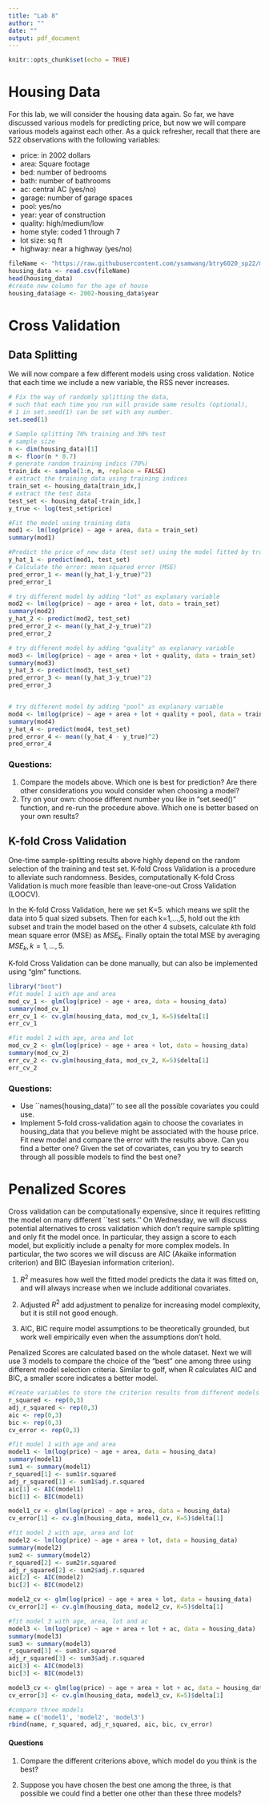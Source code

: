 ```yaml
---
title: "Lab 8"
author: ""
date: ""
output: pdf_document
---
```


```r
knitr::opts_chunk$set(echo = TRUE)
```
#  Housing Data
For this lab, we will consider the housing data again. So far, we have discussed various models for predicting price, but now we will compare various models against each other. As a quick refresher, recall that there are 522 observations with the following variables:

* price: in 2002 dollars
* area: Square footage
* bed: number of bedrooms
* bath: number of bathrooms
* ac: central AC (yes/no)
* garage: number of garage spaces
* pool: yes/no
* year: year of construction
* quality: high/medium/low
* home style: coded 1 through 7
* lot size: sq ft 
* highway: near a highway (yes/no)


```r
fileName <- "https://raw.githubusercontent.com/ysamwang/btry6020_sp22/main/lectureData/estate.csv"
housing_data <- read.csv(fileName)
head(housing_data)
#create new column for the age of house
housing_data$age <- 2002-housing_data$year
```

\newpage
#  Cross Validation
##  Data Splitting
We will now compare a few different models using cross validation. Notice that each time we include a new variable, the RSS never increases.
```r
# Fix the way of randomly splitting the data, 
# such that each time you run will provide same results (optional),
# 1 in set.seed(1) can be set with any number. 
set.seed(1)

# Sample splitting 70% training and 30% test
# sample size
n <- dim(housing_data)[1]
m <- floor(n * 0.7)
# generate random training indics (70%)
train_idx <- sample(1:n, m, replace = FALSE)
# extract the training data using training indices
train_set <- housing_data[train_idx,]
# extract the test data
test_set <- housing_data[-train_idx,]
y_true <- log(test_set$price)

#Fit the model using training data 
mod1 <- lm(log(price) ~ age + area, data = train_set)
summary(mod1)

#Predict the price of new data (test set) using the model fitted by training set
y_hat_1 <- predict(mod1, test_set)
# Calculate the error: mean squared error (MSE) 
pred_error_1 <- mean((y_hat_1-y_true)^2)
pred_error_1

# try different model by adding "lot" as explanary variable
mod2 <- lm(log(price) ~ age + area + lot, data = train_set)
summary(mod2)
y_hat_2 <- predict(mod2, test_set)
pred_error_2 <- mean((y_hat_2-y_true)^2)
pred_error_2

# try different model by adding "quality" as explanary variable
mod3 <- lm(log(price) ~ age + area + lot + quality, data = train_set)
summary(mod3)
y_hat_3 <- predict(mod3, test_set)
pred_error_3 <- mean((y_hat_3-y_true)^2)
pred_error_3


# try different model by adding "pool" as explanary variable
mod4 <- lm(log(price) ~ age + area + lot + quality + pool, data = train_set)
summary(mod4)
y_hat_4 <- predict(mod4, test_set)
pred_error_4 <- mean((y_hat_4 - y_true)^2)
pred_error_4


```

###  Questions: 
1. Compare the models above. Which one is best for prediction? Are there other considerations you would consider when choosing a model? 
2. Try on your own: choose different number you like in "set.seed()" function, and re-run the procedure above. Which one is better based on your own results?

##  K-fold Cross Validation
One-time sample-splitting results above highly depend on the random selection of the training and test set. K-fold Cross Validation is a procedure to alleviate such randomness. Besides, computationally K-fold Cross Validation is much more feasible than leave-one-out Cross Validation (LOOCV).

In the K-fold Cross Validation, here we set K=5. which means we split the data into 5 qual sized subsets. Then for each k=1,...,5, hold out the $k$th subset and train the model based on the other 4 subsets, calculate $k$th fold mean square error (MSE) as $MSE_k$. Finally optain the total MSE by averaging $MSE_k, k=1,...,5$.

K-fold Cross Validation can be done manually, but can also be implemented using "glm" functions. 

```r
library("boot")
#fit model 1 with age and area
mod_cv_1 <- glm(log(price) ~ age + area, data = housing_data)
summary(mod_cv_1)
err_cv_1 <- cv.glm(housing_data, mod_cv_1, K=5)$delta[1]
err_cv_1

#fit model 2 with age, area and lot
mod_cv_2 <- glm(log(price) ~ age + area + lot, data = housing_data)
summary(mod_cv_2)
err_cv_2 <- cv.glm(housing_data, mod_cv_2, K=5)$delta[1]
err_cv_2
```

###  Questions: 
* Use ``names(housing_data)'' to see all the possible covariates you could use.
* Implement 5-fold cross-validation again to choose the covariates in housing_data that you believe might be associated with the house price. Fit new model and compare the error with the results above. Can you find a better one? Given the set of covariates, can you try to search through all possible models to find the best one? 

#  Penalized Scores
Cross validation can be computationally expensive, since it requires refitting the model on many different ``test sets.'' On Wednesday, we will discuss potential alternatives to cross validation which don't require sample splitting and only fit the model once. In particular, they assign a score to each model, but explicitly include a penalty for more complex models. In particular, the two scores we will discuss are AIC (Akaike information criterion) and BIC (Bayesian information criterion).

1. $R^2$ measures how well the fitted model predicts the data it was fitted on, and will always increase when we include additional covariates. 

2. Adjusted $R^2$ add adjustment to penalize for increasing model complexity, but it is still not good enough. 

3. AIC, BIC require model assumptions to be theoretically grounded, but work
well empirically even when the assumptions don’t hold. 

Penalized Scores are calculated based on the whole dataset. Next we will use 3 models to compare the choice of the "best" one among three using different model selection criteria. Similar to golf, when R calculates AIC and BIC, a smaller score indicates a better model.

```r
#Create variables to store the criterion results from different models
r_squared <- rep(0,3) 
adj_r_squared <- rep(0,3)
aic <- rep(0,3)
bic <- rep(0,3)
cv_error <- rep(0,3)

#fit model 1 with age and area
model1 <- lm(log(price) ~ age + area, data = housing_data)
summary(model1)
sum1 <- summary(model1)
r_squared[1] <- sum1$r.squared
adj_r_squared[1] <- sum1$adj.r.squared
aic[1] <- AIC(model1)
bic[1] <- BIC(model1)

model1_cv <- glm(log(price) ~ age + area, data = housing_data)
cv_error[1] <- cv.glm(housing_data, model1_cv, K=5)$delta[1]

#fit model 2 with age, area and lot
model2 <- lm(log(price) ~ age + area + lot, data = housing_data)
summary(model2)
sum2 <- summary(model2)
r_squared[2] <- sum2$r.squared
adj_r_squared[2] <- sum2$adj.r.squared
aic[2] <- AIC(model2)
bic[2] <- BIC(model2)

model2_cv <- glm(log(price) ~ age + area + lot, data = housing_data)
cv_error[2] <- cv.glm(housing_data, model2_cv, K=5)$delta[1]

#fit model 3 with age, area, lot and ac
model3 <- lm(log(price) ~ age + area + lot + ac, data = housing_data)
summary(model3)
sum3 <- summary(model3)
r_squared[3] <- sum3$r.squared
adj_r_squared[3] <- sum3$adj.r.squared
aic[3] <- AIC(model3)
bic[3] <- BIC(model3)

model3_cv <- glm(log(price) ~ age + area + lot + ac, data = housing_data)
cv_error[3] <- cv.glm(housing_data, model3_cv, K=5)$delta[1]

#compare three models
name = c('model1', 'model2', 'model3')
rbind(name, r_squared, adj_r_squared, aic, bic, cv_error)
```

#### Questions
1. Compare the different criterions above, which model do you think is the best?

2. Suppose you have chosen the best one among the three, is that possible we could find a better one other than these three models? 



